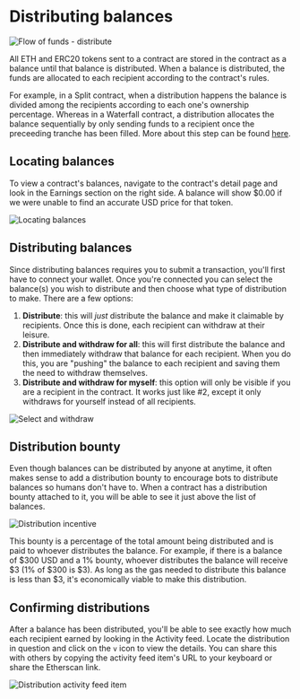 # Distributing balances

![Flow of funds - distribute](./img/distribute_highlighted_step.png)

All ETH and ERC20 tokens sent to a contract are stored in the contract as a
balance until that balance is distributed. When a balance is distributed, the
funds are allocated to each recipient according to the contract's rules.

For example, in a Split contract, when a distribution happens the balance is
divided among the recipients according to each one's ownership percentage.
Whereas in a Waterfall contract, a distribution allocates the balance
sequentially by only sending funds to a recipient once the preceeding tranche
has been filled. More about this step can be found [here](/flow#distributing).

## Locating balances

To view a contract's balances, navigate to the contract's detail page and look
in the Earnings section on the right side. A balance will show $0.00 if we were
unable to find an accurate USD price for that token.

![Locating balances](./img/distribute_balances.png)

## Distributing balances

Since distributing balances requires you to submit a transaction, you'll first
have to connect your wallet. Once you're connected you can select the balance(s)
you wish to distribute and then choose what type of distribution to make. There
are a few options:

1. **Distribute**: this will _just_ distribute the balance and make it claimable
   by recipients. Once this is done, each recipient can withdraw at their
   leisure.
2. **Distribute and withdraw for all**: this will first distribute the balance
   and then immediately withdraw that balance for each recipient. When you do
   this, you are "pushing" the balance to each recipient and saving them the
   need to withdraw themselves.
3. **Distribute and withdraw for myself**: this option will only be visible if
   you are a recipient in the contract. It works just like #2, except it only
   withdraws for yourself instead of all recipients.

![Select and withdraw](./img/distribute_select_and_withdraw.gif)

## Distribution bounty

Even though balances can be distributed by anyone at anytime, it often makes
sense to add a distribution bounty to encourage bots to distribute balances so
humans don't have to. When a contract has a distribution bounty attached to it,
you will be able to see it just above the list of balances.

![Distribution incentive](./img/distribute_incentive.png)

This bounty is a percentage of the total amount being distributed and is paid to
whoever distributes the balance. For example, if there is a balance of \$300 USD
and a 1% bounty, whoever distributes the balance will receive \$3 (1% of \$300
is \$3). As long as the gas needed to distribute this balance is less than \$3,
it's economically viable to make this distribution.

## Confirming distributions

After a balance has been distributed, you'll be able to see exactly how much
each recipient earned by looking in the Activity feed. Locate the distribution
in question and click on the `v` icon to view the details. You can share this
with others by copying the activity feed item's URL to your keyboard or share
the Etherscan link.

![Distribution activity feed item](./img/distribute_activity.png)
